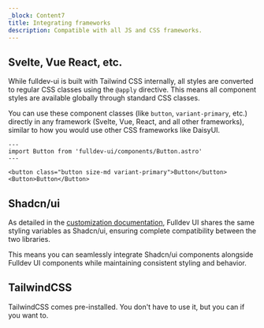 ```yaml
---
_block: Content7
title: Integrating frameworks
description: Compatible with all JS and CSS frameworks.
---
```


## Svelte, Vue React, etc.

While fulldev-ui is built with Tailwind CSS internally, all styles are converted to regular CSS classes using the `@apply` directive. This means all component styles are available globally through standard CSS classes.

You can use these component classes (like `button`, `variant-primary`, etc.) directly in any framework (Svelte, Vue, React, and all other frameworks), similar to how you would use other CSS frameworks like DaisyUI.

```astro live
---
import Button from 'fulldev-ui/components/Button.astro'
---

<button class="button size-md variant-primary">Button</button>
<Button>Button</Button>
```

## Shadcn/ui

As detailed in the [customization documentation](/overview/customization/), Fulldev UI shares the same styling variables as Shadcn/ui, ensuring complete compatibility between the two libraries.

This means you can seamlessly integrate Shadcn/ui components alongside Fulldev UI components while maintaining consistent styling and behavior.

## TailwindCSS

TailwindCSS comes pre-installed. You don't have to use it, but you can if you want to.
